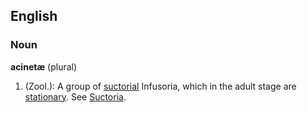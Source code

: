 ==English==
===Noun===
'''acinetæ''' (plural)

# (Zool.): A group of [[suctorial]] Infusoria, which in the adult stage are [[stationary]]. See [[Suctoria]].